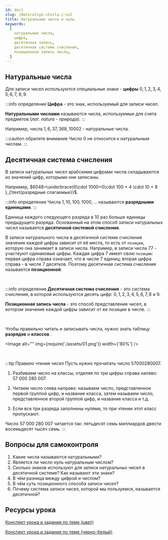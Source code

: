 ```yaml
---
id: doc1
slug: /Naturalnye-chisla-i-nul
title: Натуральные числа и нуль
keywords:
  [
    натуральные числа,
    цифра,
    десятичная запись,
    десятичная система счисления,
    позиционная запись числа,
  ]
---
```



## Натуральные числа

Для записи чисел используются специальные знаки - **цифры** $0,1,2,3,4,5,6,7,$ $8,9$.

:::info определение
**Цифра** - это знак, используемый для записи чисел.

**Натуральными числами** называются числа, используемые для счета предметов (_лат. natura - природа_).
:::

Например, числа $1, 6, 37, 368, 10002$ - натуральные числа.

:::caution обратите внимание
Число $0$ не относится к натуральным числам.
:::

## Десятичная система счисления

В записи натуральных чисел арабскими цифрами числа складываются из значений цифр, которыми они записаны.

Например, $6048=\underbrace{6\cdot 1000+0\cdot 100 + 4 \cdot 10 + 8 }_{\text{разрядные слагаемые}}$.

:::info определение
Числа $1,10,100,1000, ...$ называются **разрядными единицами**.
:::

Единица каждого следующего разряда в $10$ раз больше единицы предыдущего разряда. Основанный на этом способ записи натуральных чисел называется **десятичной системой счисления**.

В записи натурального числа в десятичной системе счисления значение каждой цифры зависит от её места, то есть от `позиции`, которую она занимает в записи числа. Например, в записи числа $77$ - участвуют одинаковые цифры. Каждая цифра $7$ имеет свою `позицию`: первая цифра справа означает, что в числе $7$ единиц; вторая цифра справа - в числе $7$ десятков. Поэтому десятичная система счисления называется **позиционной**.

<br />

:::info определение
**Десятичная система счисления** - это система счисления, в которой используются десять цифр: $0, 1, 2, 3, 4, 5, 6, 7, 8$ и $9$.

**Позиционная запись числа** - это способ представления чисел, в котором значение каждой цифры зависит от ее позиции в числе.
:::

<br />

Чтобы правильно читать и записывать числа, нужно знать таблицу **разрядов** и **классов** .

<Image alt="" img={require('./assets/01.png')} width={'80%'} />

<br />

:::tip Правило чтения чисел
Пусть нужно прочитать число 57000280007.

1. Разбиваем число на классы, отделяя по три цифры справа налево: $57\ 000\ 280\ 007$.

2. Читаем число слева направо: называем число, представленное первой группой цифр, и название класса, затем называем число, представленное второй группой цифр, и название класса и т.д.

3. Если все три разряда заполнены нулями, то при чтении этот класс пропускают.

Число $57\ 000\ 280\ 007$ читается так: пятьдесят семь миллиардов двести восемьдесят тысяч семь.
:::

## Вопросы для самоконтроля

1. Какие числа называются натуральными?
2. Является ли число нуль натуральным числом?
3. Сколько знаков используют для записи натуральных чисел в десятичной системе? Как называют эти знаки?
4. В чём разница между цифрой и числом?
5. В чём суть позиционного способа записи чисел?
6. Почему система записи чисел, которой мы пользуемся, называется десятичной?

## Ресурсы урока

[Конспект урока и задания по теме (цвет)](./assets/list01-NaturNum-color.pdf)

[Конспект урока и задания по теме (черно-белый)](./assets/list01-NaturNum-black.pdf)
